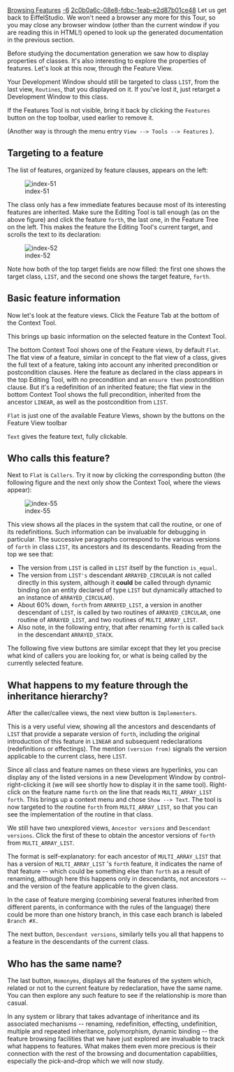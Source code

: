 [[Property:title|Browsing Features]]
[[Property:weight|-6]]
[[Property:uuid|2c0b0a6c-08e8-fdbc-1eab-e2d87b01ce48]]
Let us get back to EiffelStudio. We won't need a browser any more for this Tour, so you may close any browser window (other than the <span>current</span> window if you are reading this in HTML!) opened to look up the generated documentation in the previous section. 

Before studying the documentation generation we saw how to display properties of <span>classes</span>. It's also interesting to explore the properties of <span>features</span>. Let's look at this now, through the Feature View. 

Your Development Window should still be targeted to class <code>LIST</code>, from the last view, <code>Routines</code>, that you displayed on it. If you've lost it, just retarget a Development Window to this class. 

If the Features Tool is not visible, bring it back by clicking the <code>Features</code> button on the top toolbar, used earlier to remove it. 

(Another way is through the menu entry <code lang=text>View --> Tools --> Features</code> ). 

==Targeting to a feature==

The list of features, organized by feature clauses, appears on the left:

[[Image:index-51]]

The class only has a few immediate features because most of its interesting features are inherited. Make sure the Editing Tool is tall enough (as on the above figure) and click the feature <code>forth</code>, the last one, in the Feature Tree on the left. This makes the feature the Editing Tool's current target, and scrolls the text to its declaration: 

[[Image:index-52]]

Note how both of the top target fields are now filled: the first one shows the target class, <code>LIST</code>, and the second one shows the target feature, <code>forth</code>. 

==Basic feature information==

Now let's look at the feature views. Click the Feature Tab at the bottom of the Context Tool.

This brings up basic information on the selected feature in the Context Tool.

The bottom Context Tool shows one of the Feature views, by default <code>Flat</code>. The flat view of a feature, similar in concept to the flat view of a class, gives the full text of a feature, taking into account any inherited precondition or postcondition clauses. Here the feature as declared in the class appears in the top Editing Tool, with no precondition and an <code>ensure then</code> postcondition clause. But it's a redefinition of an inherited feature; the flat view in the bottom Context Tool shows the full precondition, inherited from the ancestor <code>LINEAR</code>, as well as the postcondition from <code>LIST</code>. 

<code>Flat</code> is just one of the available Feature Views, shown by the buttons on the Feature View toolbar 

<code>Text</code> gives the feature text, fully clickable. 
<div> 
==Who calls this feature?==

Next to <code>Flat</code> is <code>Callers</code>. Try it now by clicking the corresponding button (the following figure and the next only show the Context Tool, where the views appear): 

[[Image:index-55]]

This view shows all the places in the system that call the routine, or one of its redefinitions. Such information can be invaluable for debugging in particular. The successive paragraphs correspond to the various versions of <code>forth</code> in class <code>LIST</code>, its ancestors and its descendants. Reading from the top we see that: 
* The version from <code>LIST</code> is called in <code>LIST</code> itself by the function <code>is_equal</code>. 
* The version from <code>LIST's</code> descendant <code>ARRAYED_CIRCULAR</code> is not called directly in this system, although it '''could''' be called through dynamic binding (on an entity declared of type <code>LIST</code> but dynamically attached to an instance of <code>ARRAYED_CIRCULAR</code>). 
* About 60% down, <code>forth</code> from <code>ARRAYED_LIST</code>, a version in another descendant of <code>LIST</code>, is called by two routines of <code>ARRAYED_CIRCULAR</code>, one routine of <code>ARRAYED_LIST</code>, and two routines of <code>MULTI_ARRAY_LIST</code>. 
* Also note, in the following entry, that after renaming <code>forth</code> is called <code>back</code> in the descendant <code>ARRAYED_STACK</code>. 

The following five view buttons are similar except that they let you precise what kind of callers you are looking for, or what is being called by the currently selected feature. 

==What happens to my feature through the inheritance hierarchy?==

After the caller/callee views, the next view button is <code>Implementers</code>. 

This is a very useful view, showing all the ancestors and descendants of <code>LIST</code> that provide a separate version of <code>forth</code>, including the original introduction of this feature in <code>LINEAR</code> and subsequent redeclarations (redefinitions or effectings). The mention <code lang=text>(version from)</code> signals the version applicable to the current class, here <code>LIST</code>. 

Since all class and feature names on these views are hyperlinks, you can display any of the listed versions in a new Development Window by control-right-clicking it (we will see shortly how to display it in the <span>same</span> tool). Right-click on the feature name <code>forth</code> on the line that reads <code>MULTI_ARRAY_LIST forth</code>. This brings up a context menu and chose <code lang=text>Show --> Text</code>. The tool is now targeted to the routine <code>forth</code> from <code>MULTI_ARRAY_LIST</code>, so that you can see the implementation of the routine in that class. 

We still have two unexplored views, <code>Ancestor versions</code> and <code>Descendant versions</code>. Click the first of these to obtain the ancestor versions of <code>forth</code> from <code>MULTI_ARRAY_LIST</code>. 

The format is self-explanatory: for each ancestor of <code>MULTI_ARRAY_LIST</code> that has a version of <code>MULTI_ARRAY_LIST</code> 's <code>forth</code> feature, it indicates the name of that feature -- which could be something else than <code>forth</code> as a result of renaming, although here this happens only in descendants, not ancestors -- and the version of the feature applicable to the given class. 

In the case of feature merging (combining several features inherited from different parents, in conformance with the rules of the language) there could be more than one history branch, in this case each branch is labeled <code>Branch #X.</code> 

The next button, <code>Descendant versions</code>, similarly tells you all that happens to a feature in the descendants of the current class. 
</div><div> 
==Who has the same name?==

The last button, <code>Homonyms</code>, displays all the features of the system which, related or not to the current feature by redeclaration, have the same name. You can then explore any such feature to see if the relationship is more than casual. 

In any system or library that takes advantage of inheritance and its associated mechanisms -- renaming, redefinition, effecting, undefinition, multiple and repeated inheritance, polymorphism, dynamic binding -- the feature browsing facilities that we have just explored are invaluable to track what happens to features. What makes them even more precious is their connection with the rest of the browsing and documentation capabilities, especially the pick-and-drop which we will now study.
</div>

